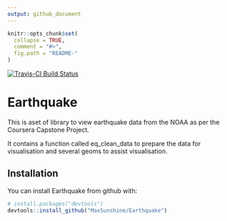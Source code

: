 ```yaml
---
output: github_document
---
```


<!-- README.md is generated from README.Rmd. Please edit that file -->

```r
knitr::opts_chunk$set(
  collapse = TRUE,
  comment = "#>",
  fig.path = "README-"
)
```

[![Travis-CI Build Status](https://travis-ci.org/MaxSunshine/Earthquake.svg?branch=master)](https://travis-ci.org/MaxSunshine/Earthquake)

# Earthquake

This is aset of library to view earthquake data from the NOAA as per the Coursera Capstone Project.

It contains a function called eq_clean_data to prepare the data for visualisation and several geoms to assist visualisation.

## Installation

You can install Earthquake from github with:

```r
# install.packages("devtools")
devtools::install_github("MaxSunshine/Earthquake")
```


